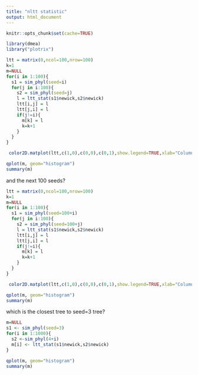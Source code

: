 ```yaml
---
title: "nltt statistic"
output: html_document
---
```

```r
knitr::opts_chunk$set(cache=TRUE)
```

```r
library(dmea)
library("plotrix")
```


```r
ltt = matrix(0,ncol=100,nrow=100)
k=1
m=NULL
for(i in 1:100){
  s1 = sim_phyl(seed=i)
  for(j in i:100){
    s2 = sim_phyl(seed=j)
    l = ltt_stat(s1$newick,s2$newick)
    ltt[i,j] = l
    ltt[j,i] = l
    if(j!=i){
      m[k] = l
      k=k+1
    }
  }
}

```


```r
 color2D.matplot(ltt,c(1,0),c(0,0),c(0,1),show.legend=TRUE,xlab="Columns",ylab="Rows",main="2D matrix plot")
```

```r
qplot(m, geom="histogram")
summary(m)
```


and the next 100 seeds?

```r
ltt = matrix(0,ncol=100,nrow=100)
k=1
m=NULL
for(i in 1:100){
  s1 = sim_phyl(seed=100+i)
  for(j in i:100){
    s2 = sim_phyl(seed=100+j)
    l = ltt_stat(s1$newick,s2$newick)
    ltt[i,j] = l
    ltt[j,i] = l
    if(j!=i){
      m[k] = l
      k=k+1
    }
  }
}

```


```r
 color2D.matplot(ltt,c(1,0),c(0,0),c(0,1),show.legend=TRUE,xlab="Columns",ylab="Rows",main="2D matrix plot")
```

```r
qplot(m, geom="histogram")
summary(m)
```


which is the closest tree to seed=3 tree?

```r
m=NULL
s1 <- sim_phyl(seed=3)
for(i in 1:1000){
  s2 <-sim_phyl(4+i)
  m[i] <- ltt_stat(s1$newick,s2$newick)
}
```


```r
qplot(m, geom="histogram")
summary(m) 
```
